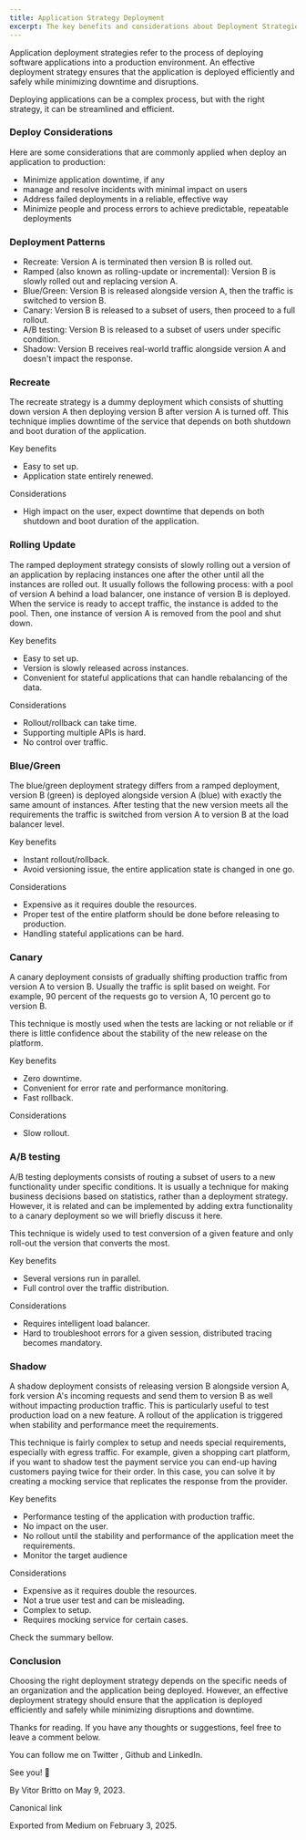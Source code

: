 ```yaml
---
title: Application Strategy Deployment
excerpt: The key benefits and considerations about Deployment Strategies
---
```


Application deployment strategies refer to the process of deploying software applications into a production environment. An effective deployment strategy ensures that the application is deployed efficiently and safely while minimizing downtime and disruptions.

Deploying applications can be a complex process, but with the right strategy, it can be streamlined and efficient.

### Deploy Considerations

Here are some considerations that are commonly applied when deploy an application to production:

- Minimize application downtime, if any
- manage and resolve incidents with minimal impact on users
- Address failed deployments in a reliable, effective way
- Minimize people and process errors to achieve predictable, repeatable deployments

### Deployment Patterns

- Recreate: Version A is terminated then version B is rolled out.
- Ramped (also known as rolling-update or incremental): Version B is slowly rolled out and replacing version A.
- Blue/Green: Version B is released alongside version A, then the traffic is switched to version B.
- Canary: Version B is released to a subset of users, then proceed to a full rollout.
- A/B testing: Version B is released to a subset of users under specific condition.
- Shadow: Version B receives real-world traffic alongside version A and doesn't impact the response.

### Recreate

The recreate strategy is a dummy deployment which consists of shutting down version A then deploying version B after version A is turned off. This technique implies downtime of the service that depends on both shutdown and boot duration of the application.

Key benefits

- Easy to set up.
- Application state entirely renewed.

Considerations

- High impact on the user, expect downtime that depends on both shutdown and boot duration of the application.

### Rolling Update

The ramped deployment strategy consists of slowly rolling out a version of an application by replacing instances one after the other until all the instances are rolled out. It usually follows the following process: with a pool of version A behind a load balancer, one instance of version B is deployed. When the service is ready to accept traffic, the instance is added to the pool. Then, one instance of version A is removed from the pool and shut down.

Key benefits

- Easy to set up.
- Version is slowly released across instances.
- Convenient for stateful applications that can handle rebalancing of the data.

Considerations

- Rollout/rollback can take time.
- Supporting multiple APIs is hard.
- No control over traffic.

### Blue/Green

The blue/green deployment strategy differs from a ramped deployment, version B (green) is deployed alongside version A (blue) with exactly the same amount of instances. After testing that the new version meets all the requirements the traffic is switched from version A to version B at the load balancer level.

Key benefits

- Instant rollout/rollback.
- Avoid versioning issue, the entire application state is changed in one go.

Considerations

- Expensive as it requires double the resources.
- Proper test of the entire platform should be done before releasing to production.
- Handling stateful applications can be hard.

### Canary

A canary deployment consists of gradually shifting production traffic from version A to version B. Usually the traffic is split based on weight. For example, 90 percent of the requests go to version A, 10 percent go to version B.

This technique is mostly used when the tests are lacking or not reliable or if there is little confidence about the stability of the new release on the platform.

Key benefits

- Zero downtime.
- Convenient for error rate and performance monitoring.
- Fast rollback.

Considerations

- Slow rollout.

### A/B testing

A/B testing deployments consists of routing a subset of users to a new functionality under specific conditions. It is usually a technique for making business decisions based on statistics, rather than a deployment strategy. However, it is related and can be implemented by adding extra functionality to a canary deployment so we will briefly discuss it here.

This technique is widely used to test conversion of a given feature and only roll-out the version that converts the most.

Key benefits

- Several versions run in parallel.
- Full control over the traffic distribution.

Considerations

- Requires intelligent load balancer.
- Hard to troubleshoot errors for a given session, distributed tracing becomes mandatory.

### Shadow

A shadow deployment consists of releasing version B alongside version A, fork version A's incoming requests and send them to version B as well without impacting production traffic. This is particularly useful to test production load on a new feature. A rollout of the application is triggered when stability and performance meet the requirements.

This technique is fairly complex to setup and needs special requirements, especially with egress traffic. For example, given a shopping cart platform, if you want to shadow test the payment service you can end-up having customers paying twice for their order. In this case, you can solve it by creating a mocking service that replicates the response from the provider.

Key benefits

- Performance testing of the application with production traffic.
- No impact on the user.
- No rollout until the stability and performance of the application meet the requirements.
- Monitor the target audience

Considerations

- Expensive as it requires double the resources.
- Not a true user test and can be misleading.
- Complex to setup.
- Requires mocking service for certain cases.

Check the summary bellow.

### Conclusion

Choosing the right deployment strategy depends on the specific needs of an organization and the application being deployed. However, an effective deployment strategy should ensure that the application is deployed efficiently and safely while minimizing disruptions and downtime.

Thanks for reading. If you have any thoughts or suggestions, feel free to leave a comment below.

You can follow me on Twitter , Github and LinkedIn.

See you! 👋

By Vitor Britto on May 9, 2023.

Canonical link

Exported from Medium on February 3, 2025.
